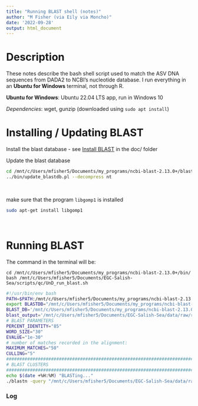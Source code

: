 ```yaml
---
title: "Running BLAST shell (notes)"
author: "M Fisher (via Eily via Moncho)"
date: '2022-09-28'
output: html_document
---
```


# Description 

These notes describe the bash shell script used to match the ASV DNA sequences from DADA2 to NCBI's nucleotide database. I run everything in an **Ubuntu for Windows** terminal, not through R. 

**Ubuntu for Windows**: Ubuntu 22.04 LTS app, run in Windows 10

*Dependencies*: wget, gunzip (downloaded using `sudo apt install`)



# Installing / Updating BLAST

Install the blast database - see [Install BLAST](https://github.com/mfisher5/EGC-Willapa-Bay/blob/main/doc/Install_BLAST.txt) in the doc/ folder

Update the blast database
```bash
cd /mnt/c/Users/mfisher5/Documents/my_programs/ncbi-blast-2.13.0+/blastdb
../bin/update_blastdb.pl --decompress nt
```
<br>

make sure that the program `libgomp1` is installed
```bash
sudo apt-get install libgomp1
```
<br>

# Running BLAST

The command in the terminal will be: 
```
cd /mnt/c/Users/mfisher5/Documents/my_programs/ncbi-blast-2.13.0+/bin/
bash /mnt/c/Users/mfisher5/Documents/EGC-Salish-Sea/scripts/qc/UnD_run_blast.sh
```

```bash
#!/usr/bin/env bash
PATH=$PATH:/mnt/c/Users/mfisher5/Documents/my_programs/ncbi-blast-2.13.0+/bin
export BLASTDB="/mnt/c/Users/mfisher5/Documents/my_programs/ncbi-blast-2.13.0+/blastdb"
BLAST_DB='/mnt/c/Users/mfisher5/Documents/my_programs/ncbi-blast-2.13.0+/blastdb/nt'
blast_output='/mnt/c/Users/mfisher5/Documents/EGC-Salish-Sea/data/raw/run2/undetermined/blast/undetermined_hash_key_blast_2022-09-28.fasta'
# BLAST PARAMETERS
PERCENT_IDENTITY="85"
WORD_SIZE="30"
EVALUE="1e-30"
# number of matches recorded in the alignment:
MAXIMUM_MATCHES="50"
CULLING="5"
################################################################################
# BLAST CLUSTERS
################################################################################
echo $(date +%H:%M) "BLASTing..."
./blastn -query "/mnt/c/Users/mfisher5/Documents/EGC-Salish-Sea/data/raw/run2/undetermined/dada2/undetermined_hash_key.fasta" -db "${BLAST_DB}" -num_threads 16 -perc_identity "${PERCENT_IDENTITY}" -word_size "${WORD_SIZE}" -evalue "${EVALUE}" -max_target_seqs "${MAXIMUM_MATCHES}" -culling_limit="${CULLING}" -outfmt "6 qseqid sseqid sacc pident length mismatch gapopen qcovus qstart qend sstart send evalue bitscore staxids qlen sscinames sseq" -out "${blast_output}"

```

### Log








